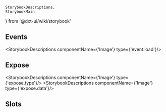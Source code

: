     StorybookDescriptions,
    StorybookMain
} from '@dxt-ui/wiki/storybook'


[//]: # (:documentation-import [!] System label / Системная метка)
[//]: # (:documentation-import [!] System label / Системная метка)

<Meta of={Image}/>
<StorybookMain
    name={ImageWikiStorybook.getName()}
    description={ImageWikiStorybook.getDescription()}
    story={Image.Image}
/>

[//]: # (:documentation-body [!] System label / Системная метка)
[//]: # (:documentation-body [!] System label / Системная метка)

## Events

[//]: # (:documentation-events [!] System label / Системная метка)

<StorybookDescriptions componentName={'Image'} type={'event.load'}/>
    
[//]: # (:documentation-events [!] System label / Системная метка)

## Expose

[//]: # (:documentation-expose [!] System label / Системная метка)

<StorybookDescriptions componentName={'Image'} type={'expose.type'}/>
<StorybookDescriptions componentName={'Image'} type={'expose.data'}/>
    
[//]: # (:documentation-expose [!] System label / Системная метка)

## Slots

[//]: # (:documentation-slots [!] System label / Системная метка)
[//]: # (:documentation-slots [!] System label / Системная метка)
